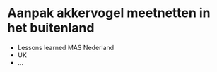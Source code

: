 # Aanpak akkervogel meetnetten in het buitenland {#aanpak-buitenland}

-   Lessons learned MAS Nederland
-   UK
-   ...
